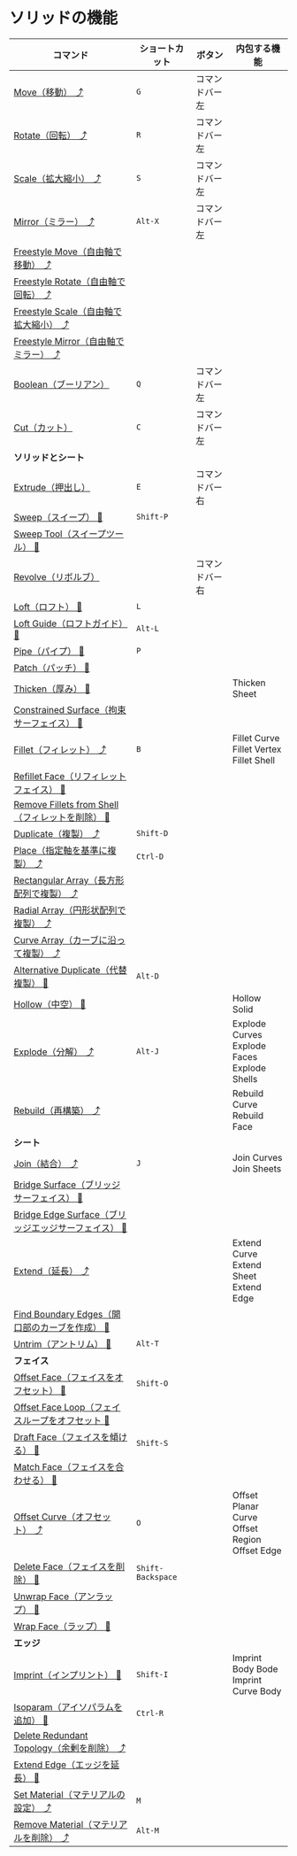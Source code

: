 # ソリッドの機能

| コマンド                                                                                  | ショートカット    | ボタン         | 内包する機能                                            |
| ----------------------------------------------------------------------------------------- | ----------------- | -------------- | ------------------------------------------------------- |
| [Move（移動） ⤴](../common-edit/move)                                                    | `G`               | コマンドバー左 |                                                         |
| [Rotate（回転） ⤴](../common-edit/rotate)                                                | `R`               | コマンドバー左 |                                                         |
| [Scale（拡大縮小） ⤴](../common-edit/scale)                                              | `S`               | コマンドバー左 |                                                         |
| [Mirror（ミラー） ⤴](../common-edit/mirror)                                              | `Alt-X`           | コマンドバー左 |                                                         |
| [Freestyle Move（自由軸で移動） ⤴](../common-edit/freestyle-move)                        |                   |                |                                                         |
| [Freestyle Rotate（自由軸で回転） ⤴](../common-edit/freestyle-rotate)                    |                   |                |                                                         |
| [Freestyle Scale（自由軸で拡大縮小） ⤴](../common-edit/freestyle-scale)                  |                   |                |                                                         |
| [Freestyle Mirror（自由軸でミラー） ⤴](../common-edit/freestyle-mirror)                  |                   |                |                                                         |
| [Boolean（ブーリアン）](solid-edit/boolean)                                               | `Q`               | コマンドバー左 |                                                         |
| [Cut（カット）](solid-edit/cut)                                                           | `C`               | コマンドバー左 |                                                         |
| **ソリッドとシート**                                                                      |                   |                |                                                         |
| [Extrude（押出し）](solid-edit/extrude)                                                   | `E`               | コマンドバー右 |                                                         |
| [Sweep（スイープ） 🚧](solid-edit/sweep)                                                 | `Shift-P`         |                |                                                         |
| [Sweep Tool（スイープツール） 🚧](solid-edit/sweep-tool)                                 |                   |                |                                                         |
| [Revolve（リボルブ）](solid-edit/revolve)                                                 |                   | コマンドバー右 |                                                         |
| [Loft（ロフト） 🚧](solid-edit/loft)                                                     | `L`               |                |                                                         |
| [Loft Guide（ロフトガイド） 🚧](solid-edit/loft-guide)                                   | `Alt-L`           |                |                                                         |
| [Pipe（パイプ） 🚧](solid-edit/pipe)                                                     | `P`               |                |                                                         |
| [Patch（パッチ） 🚧](solid-edit/patch)                                                   |                   |                |                                                         |
| [Thicken（厚み） 🚧](solid-edit/thicken)                                                 |                   |                | Thicken Sheet                                           |
| [Constrained Surface（拘束サーフェイス） 🚧](solid-edit/constrained-surface)             |                   |                |                                                         |
| [Fillet（フィレット） ⤴](../common-edit/fillet)                                          | `B`               |                | Fillet Curve<br />Fillet Vertex<br />Fillet Shell       |
| [Refillet Face（リフィレットフェイス） 🚧](solid-edit/refillet-face)                     |                   |                |                                                         |
| [Remove Fillets from Shell（フィレットを削除） 🚧](solid-edit/remove-fillets-from-shell) |                   |                |                                                         |
| [Duplicate（複製） ⤴](../common-edit/duplicate)                                          | `Shift-D`         |                |                                                         |
| [Place（指定軸を基準に複製） ⤴](../common-edit/place)                                    | `Ctrl-D`          |                |                                                         |
| [Rectangular Array（長方形配列で複製） ⤴](../common-edit/rectangular-array)              |                   |                |                                                         |
| [Radial Array（円形状配列で複製） ⤴](../common-edit/radial-array)                        |                   |                |                                                         |
| [Curve Array（カーブに沿って複製） ⤴](../common-edit/curve-array)                        |                   |                |                                                         |
| [Alternative Duplicate（代替複製） 🚧](solid-edit/alternative-duplicate)                 | `Alt-D`           |                |                                                         |
| [Hollow（中空） 🚧](solid-edit/hollow)                                                   |                   |                | Hollow Solid                                            |
| [Explode（分解） ⤴](../common-edit/explode)                                              | `Alt-J`           |                | Explode Curves<br />Explode Faces<br />Explode Shells   |
| [Rebuild（再構築） ⤴](../common-edit/rebuild)                                            |                   |                | Rebuild Curve<br />Rebuild Face                         |
| **シート**                                                                                |                   |                |                                                         |
| [Join（結合） ⤴](../common-edit/join)                                                    | `J`               |                | Join Curves<br />Join Sheets                            |
| [Bridge Surface（ブリッジサーフェイス） 🚧](solid-edit/bridge-surface)                   |                   |                |                                                         |
| [Bridge Edge Surface（ブリッジエッジサーフェイス） 🚧](solid-edit/bridge-edge-surface)   |                   |                |                                                         |
| [Extend（延長） ⤴](../common-edit/extend)                                                |                   |                | Extend Curve<br />Extend Sheet<br />Extend Edge         |
| [Find Boundary Edges（開口部のカーブを作成） 🚧](solid-edit/find-boundary-edges)         |                   |                |                                                         |
| [Untrim（アントリム） 🚧](solid-edit/untrim)                                             | `Alt-T`           |                |                                                         |
| **フェイス**                                                                              |                   |                |                                                         |
| [Offset Face（フェイスをオフセット） 🚧](solid-edit/offset-face)                         | `Shift-O`         |                |                                                         |
| [Offset Face Loop（フェイスループをオフセット 🚧](solid-edit/offset-face-loop)           |                   |                |                                                         |
| [Draft Face（フェイスを傾ける） 🚧](solid-edit/draft-face)                               | `Shift-S`         |                |                                                         |
| [Match Face（フェイスを合わせる） 🚧](solid-edit/match-face)                             |                   |                |                                                         |
| [Offset Curve（オフセット） ⤴](../common-edit/offset-curve)                              | `O`               |                | Offset Planar Curve<br />Offset Region<br />Offset Edge |
| [Delete Face（フェイスを削除） 🚧](solid-edit/delete-face)                               | `Shift-Backspace` |                |                                                         |
| [Unwrap Face（アンラップ） 🚧](solid-edit/unwrap-face)                                   |                   |                |                                                         |
| [Wrap Face（ラップ） 🚧](solid-edit/wrap-face)                                           |                   |                |                                                         |
| **エッジ**                                                                                |                   |                |                                                         |
| [Imprint（インプリント） 🚧](solid-edit/imprint)                                         | `Shift-I`         |                | Imprint Body Bode<br />Imprint Curve Body               |
| [Isoparam（アイソパラムを追加） 🚧](solid-edit/isoparam)                                 | `Ctrl-R`          |                |                                                         |
| [Delete Redundant Topology（余剰を削除） ⤴](../common-edit/delete-redundant-topology)    |                   |                |                                                         |
| [Extend Edge（エッジを延長） 🚧](solid-edit/extend-edge)                                 |                   |                |                                                         |
| [Set Material（マテリアルの設定） ⤴](../common-edit/set-material)                        | `M`               |                |                                                         |
| [Remove Material（マテリアルを削除） ⤴](../common-edit/remove-material)                  | `Alt-M`           |                |                                                         |


